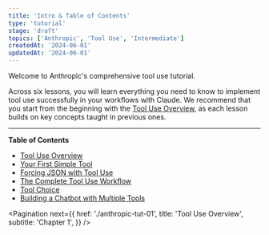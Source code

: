 ```yaml
---
title: 'Intro & Table of Contents'
type: 'tutorial'
stage: 'draft'
topics: ['Anthropic', 'Tool Use', 'Intermediate']
createdAt: '2024-06-01'
updatedAt: '2024-06-01'
---
```


Welcome to Anthropic's comprehensive tool use tutorial.

Across six lessons, you will learn everything you need to know to implement tool use successfully in your workflows with Claude. We recommend that you start from the beginning with the [Tool Use Overview](./anthropic-tut-01), as each lesson builds on key concepts taught in previous ones.

---

**Table of Contents**

- [Tool Use Overview](./anthropic-tut-01)
- [Your First Simple Tool](./anthropic-tut-02)
- [Forcing JSON with Tool Use](./anthropic-tut-03)
- [The Complete Tool Use Workflow](./anthropic-tut-04)
- [Tool Choice](./anthropic-tut-05)
- [Building a Chatbot with Multiple Tools](./anthropic-tut-06)

<Pagination
  next={{
    href: './anthropic-tut-01',
    title: 'Tool Use Overview',
    subtitle: 'Chapter 1',
  }}
/>
